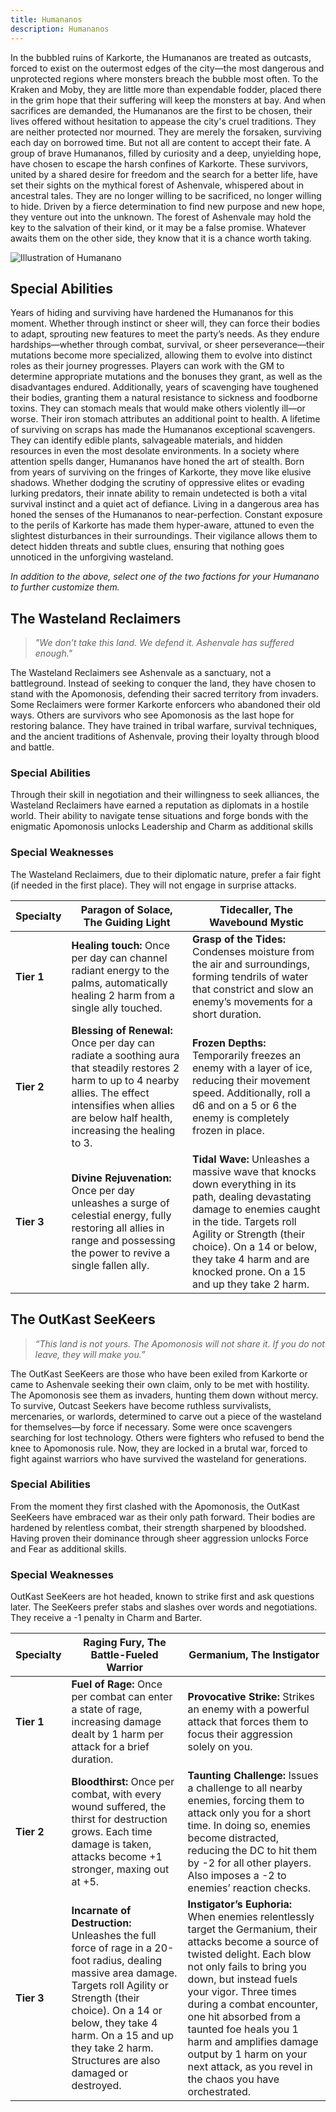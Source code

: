 ```yaml
---
title: Humananos
description: Humananos
---
```


In the bubbled ruins of Karkorte, the Humananos are treated as outcasts, forced to exist on the outermost edges of the city—the most dangerous and unprotected regions where monsters breach the bubble most often. To the Kraken and Moby, they are little more than expendable fodder, placed there in the grim hope that their suffering will keep the monsters at bay. And when sacrifices are demanded, the Humananos are the first to be chosen, their lives offered without hesitation to appease the city's cruel traditions. They are neither protected nor mourned. They are merely the forsaken, surviving each day on borrowed time. But not all are content to accept their fate. A group of brave Humananos, filled by curiosity and a deep, unyielding hope, have chosen to escape the harsh confines of Karkorte. These survivors, united by a shared desire for freedom and the search for a better life, have set their sights on the mythical forest of Ashenvale, whispered about in ancestral tales. They are no longer willing to be sacrificed, no longer willing to hide. Driven by a fierce determination to find new purpose and new hope, they venture out into the unknown. The forest of Ashenvale may hold the key to the salvation of their kind, or it may be a false promise. Whatever awaits them on the other side, they know that it is a chance worth taking.

![Illustration of Humanano](../../../assets/species/humanano.png)

## Special Abilities
Years of hiding and surviving have hardened the Humananos for this moment. Whether through instinct or sheer will, they can force their bodies to adapt, sprouting new features to meet the party’s needs. As they endure hardships—whether through combat, survival, or sheer perseverance—their mutations become more specialized, allowing them to evolve into distinct roles as their journey progresses. Players can work with the GM to determine appropriate mutations and the bonuses they grant, as well as the disadvantages endured. Additionally, years of scavenging have toughened their bodies, granting them a natural resistance to sickness and foodborne toxins. They can stomach meals that would make others violently ill—or worse. Their iron stomach attributes an additional point to health. A lifetime of surviving on scraps has made the Humananos exceptional scavengers. They can identify edible plants, salvageable materials, and hidden resources in even the most desolate environments. In a society where attention spells danger, Humananos have honed the art of stealth. Born from years of surviving on the fringes of Karkorte, they move like elusive shadows. Whether dodging the scrutiny of oppressive elites or evading lurking predators, their innate ability to remain undetected is both a vital survival instinct and a quiet act of defiance. Living in a dangerous area has honed the senses of the Humananos to near-perfection. Constant exposure to the perils of Karkorte has made them hyper-aware, attuned to even the slightest disturbances in their surroundings. Their vigilance allows them to detect hidden threats and subtle clues, ensuring that nothing goes unnoticed in the unforgiving wasteland.

*In addition to the above, select one of the two factions for your Humanano to further customize them.*

## The Wasteland Reclaimers
> *"We don’t take this land. We defend it. Ashenvale has suffered enough."*
 
The Wasteland Reclaimers see Ashenvale as a sanctuary, not a battleground. Instead of seeking to conquer the land, they have chosen to stand with the Apomonosis, defending their sacred territory from invaders. Some Reclaimers were former Karkorte enforcers who abandoned their old ways. Others are survivors who see Apomonosis as the last hope for restoring balance. They have trained in tribal warfare, survival techniques, and the ancient traditions of Ashenvale, proving their loyalty through blood and battle.

### Special Abilities
Through their skill in negotiation and their willingness to seek alliances, the Wasteland Reclaimers have earned a reputation as diplomats in a hostile world. Their ability to navigate tense situations and forge bonds with the enigmatic Apomonosis unlocks Leadership and Charm as additional skills

### Special Weaknesses
The Wasteland Reclaimers, due to their diplomatic nature, prefer a fair fight (if needed in the first place). They will not engage in surprise attacks.

| Specialty  | Paragon of Solace, The Guiding Light  | Tidecaller, The Wavebound Mystic  |
|---|---|---|
| **Tier&nbsp;1** | **Healing touch:** Once per day can channel radiant energy to the palms, automatically healing 2 harm from a single ally touched. | **Grasp of the Tides:** Condenses moisture from the air and surroundings, forming tendrils of water that constrict and slow an enemy’s movements for a short duration.  |
| **Tier&nbsp;2** | **Blessing of Renewal:** Once per day can radiate a soothing aura that steadily restores 2 harm to up to 4 nearby allies. The effect intensifies when allies are below half health, increasing the healing to 3. | **Frozen Depths:** Temporarily freezes an enemy with a layer of ice, reducing their movement speed. Additionally, roll a d6 and on a 5 or 6 the enemy is completely frozen in place. |
| **Tier&nbsp;3** | **Divine Rejuvenation:** Once per day unleashes a surge of celestial energy, fully restoring all allies in range and possessing the power to revive a single fallen ally. | **Tidal Wave:** Unleashes a massive wave that knocks down everything in its path, dealing devastating damage to enemies caught in the tide. Targets roll Agility or Strength (their choice). On a 14 or below, they take 4 harm and are knocked prone. On a 15 and up they take 2 harm. |

## The OutKast SeeKeers

> *“This land is not yours. The Apomonosis will not share it. If you do not leave, they will make you.”*

The OutKast SeeKeers are those who have been exiled from Karkorte or came to Ashenvale seeking their own claim, only to be met with hostility. The Apomonosis see them as invaders, hunting them down without mercy. To survive, Outcast Seekers have become ruthless survivalists, mercenaries, or warlords, determined to carve out a piece of the wasteland for themselves—by force if necessary. Some were once scavengers searching for lost technology. Others were fighters who refused to bend the knee to Apomonosis rule. Now, they are locked in a brutal war, forced to fight against warriors who have survived the wasteland for generations.

### Special Abilities
From the moment they first clashed with the Apomonosis, the OutKast SeeKeers have embraced war as their only path forward. Their bodies are hardened by relentless combat, their strength sharpened by bloodshed. Having proven their dominance through sheer aggression unlocks Force and Fear as additional skills. 

### Special Weaknesses
OutKast SeeKeers are hot headed, known to strike first and ask questions later. The SeeKeers prefer stabs and slashes over words and negotiations. They receive a -1 penalty in Charm and Barter.

| Specialty  | Raging Fury, The Battle-Fueled Warrior  | Germanium, The Instigator  |
|---|---|---|
| **Tier&nbsp;1** | **Fuel of Rage:** Once per combat can enter a state of rage, increasing damage dealt by 1 harm per attack for a brief duration. | **Provocative Strike:** Strikes an enemy with a powerful attack that forces them to focus their aggression solely on you. |
| **Tier&nbsp;2** | **Bloodthirst:** Once per combat, with every wound suffered, the thirst for destruction grows. Each time damage is taken, attacks become +1 stronger, maxing out at +5. | **Taunting Challenge:** Issues a challenge to all nearby enemies, forcing them to attack only you for a short time. In doing so, enemies become distracted, reducing the DC to hit them by -2 for all other players. Also imposes a -2 to enemies’ reaction checks. |
| **Tier&nbsp;3** | **Incarnate of Destruction:** Unleashes the full force of rage in a 20-foot radius, dealing massive area damage. Targets roll Agility or Strength (their choice). On a 14 or below, they take 4 harm. On a 15 and up they take 2 harm. Structures are also damaged or destroyed. | **Instigator’s Euphoria:** When enemies relentlessly target the Germanium, their attacks become a source of twisted delight. Each blow not only fails to bring you down, but instead fuels your vigor. Three times during a combat encounter, one hit absorbed from a taunted foe heals you 1 harm and amplifies damage output by 1 harm on your next attack, as you revel in the chaos you have orchestrated. |
